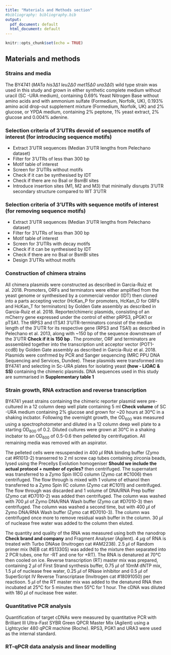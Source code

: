 ```yaml
---
title: "Materials and Methods section"
#bibliography: bibliography.bib
output:
  pdf_document: default
  html_document: default
---
```


```r
knitr::opts_chunk$set(echo = TRUE)
```

## Materials and methods

### Strains and media
The BY4741 (*MATa his3$\Delta1$ leu2$\Delta0$ met15$\Delta0$ ura3$\Delta0$*) wild type strain was used in this study and grown in either synthetic complete medium without uracil (SC -URA medium), containing 0.69% Yeast Nitrogen Base without amino acids and with ammonium sulfate (Formedium, Norfolk, UK), 0.193% amino acid drop-out supplement mixture (Formedium, Norfolk, UK) and 2% glucose, or YPDA medium, containing 2% peptone, 1% yeast extract, 2% glucose and 0.004% adenine. 

### Selection criteria of 3'UTRs devoid of sequence motifs of interest (for introducing sequence motifs)
- Extract 3'UTR sequences (Median 3'UTR lengths from Pelechano dataset)
- Filter for 3'UTRs of less than 300 bp
- Motif table of interest
- Screen for 3'UTRs without motifs
- Check if it can be synthesised by IDT
- Check if there are no BsaI or BsmBI sites
- Introduce insertion sites (M1, M2 and M3) that minimally disrupts 3'UTR secondary structure compared to WT 3'UTR

### Selection criteria of 3'UTRs with sequence motifs of interest (for removing sequence motifs)
- Extract 3'UTR sequences (Median 3'UTR lengths from Pelechano dataset)
- Filter for 3'UTRs of less than 300 bp
- Motif table of interest
- Screen for 3'UTRs with decay motifs
- Check if it can be synthesised by IDT
- Check if there are no BsaI or BsmBI sites
- Design 3'UTRs without motifs

### Construction of chimera strains
All chimera plasmids were constructed as described in Garcia-Ruiz et al. 2018. Promoters, ORFs and terminators were either amplified from the yeast genome or synthesised by a commercial vendor (IDT) then cloned into a parts accepting vector (HcKan_P for promoters, HcKan_O for ORFs and HcKan_T for terminators) by Golden Gate assembly as described in Garcia-Ruiz et al. 2018. Reporter/chimeric plasmids, consisting of an mCherry gene expressed under the control of either pRPS3, pPGK1 or pTSA1. The tRPS3 and tTSA1 3'UTR-terminators consist of the median length of the 3'UTR for its respective gene (RPS3 and TSA1) as described in Pelechano et al. 2013, along with ~150 bp of the sequence downstream of the 3'UTR **Check if it is 150 bp **. The promoter, ORF and terminators are asssembled together into the  transcription unit acceptor vector (POT1-ccdB) by Golden Gate assembly as described in Garcia-Ruiz et al. 2018. Plasmids were confrmed by PCR and Sanger sequencing (MRC PPU DNA Sequencing and Services, Dundee). These plasmids were transformed into BY4741 and selecting in Sc-URA plates for isolating yeast **(how - LiOAC & SS)** containing the chimeric plasmids. DNA sequences used in this study are summarised in **Supplementary table 1**


### Strain growth, RNA extraction and reverse transcription
BY4741 yeast strains containing the chimeric reporter plasmid were pre-cultured in a 12 column deep well plate containing 5 ml **Check volume** of SC -URA medium containing 2% glucose and grown for ~20 hours at 30&deg;C in a shaking incbator. Following the overnight growth, the OD~600~ was measured using a spectrophotometer and diluted in a 12 column deep well plate to a starting OD~600~ of 0.2. Diluted cultures were grown at 30&deg;C in a shaking incbator to an OD~600~ of 0.5-0.6 then pelleted by centrifugation. All remaining media was removed with an aspirator. 

The pelleted cells were resuspended in 400 $\mu$l RNA binding buffer (Zymo cat #R1013-2) transerred to 2 ml screw cap tubes containing zirconia beads, lysed using the Precellys Evolution homogeniser **Should we include the actual protocol + number of cycles?** then centrifuged. The supernatant was transferred to a Zymo Spin IIICG column (Zymo cat #C1006) then centrifuged. The flow through is mixed with 1 volume of ethanol then transferred to a Zymo Spin IIC column (Zymo cat #C1011) and centrifuged. The flow through was discarded and 1 volume of DNA/RNA Prep buffer (Zymo cat #D7010-2) was added then centrifuged. The column was washed with 700 $\mu$l of Zymo DNA/RNA Wash buffer (Zymo cat #D7010-3) then centrifuged. The column was washed a second time, but with 400 $\mu$l of Zymo DNA/RNA Wash buffer (Zymo cat #D7010-3). The column was centrifuged once more to remove residual wash buffer in the column. 30 $\mu$l of nuclease free water was added to the column then eluted.

The quantity and quality of the RNA was measured using both the nanodrop **Check brand and company** and Fragment Analyser (Agilent). 4 $\mu$g of RNA is treated with Turbo DNAse (Invitrogen cat #AM2238). 2.5 $\mu$l of Random primer mix (NEB cat #S1330S) was added to the mixture then separated into 2 PCR tubes, one for -RT and one for +RT). The RNA is denatured at 70&deg;C then cooled on ice. Reverse transcription (RT) master mix was prepared, containing 2 $\mu$l of First Strand synthesis buffer, 0.75 $\mu$l of 10mM dNTP mix, 1.5 $\mu$l of nuclease free water, 0.25 $\mu$l of RNase inhibitor and 0.5 $\mu$l of SuperScript IV Reverse Transcriptase (Invitrogen cat #18091050) per reactioon. 5 $\mu$l of the RT master mix was added to the denatured RNA then incubated at 25&deg;C for 5 minutes then 55&deg;C for 1 hour. The cDNA was diluted with 180 $\mu$l of nuclease free water.


### Quantitative PCR analysis
Quantification of target cDNAs were measured by quantitative PCR with Brilliant III Ultra-Fast SYBR Green QPCR Master Mix (Agilent) using a Lightcycler 480 qPCR machine (Roche). RPS3, PGK1 and URA3 were used as the internal standard.

### RT-qPCR data analysis and linear modelling 

